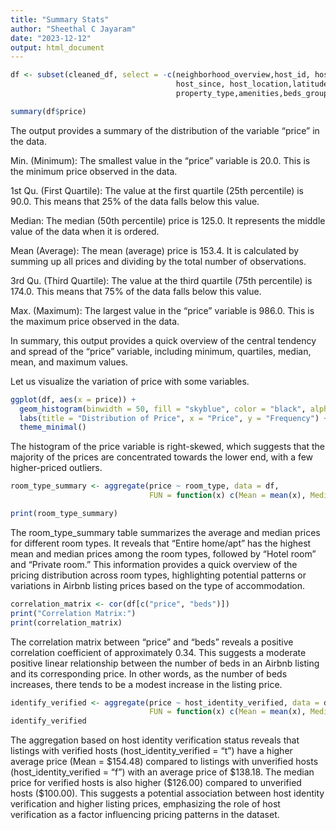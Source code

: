 ---
title: "Summary Stats"
author: "Sheethal C Jayaram"
date: "2023-12-12"
output: html_document
---

```{r}

df <- subset(cleaned_df, select = -c(neighborhood_overview,host_id, host_name, 
                                     host_since, host_location,latitude,longitude,
                                     property_type,amenities,beds_grouped))

```



```{r}

summary(df$price)

```

The output provides a summary of the distribution of the variable "price" in the data. 

Min. (Minimum): The smallest value in the "price" variable is 20.0. This is the minimum price observed in the data.

1st Qu. (First Quartile): The value at the first quartile (25th percentile) is 90.0. This means that 25% of the data falls below this value.

Median: The median (50th percentile) price is 125.0. It represents the middle value of the data when it is ordered.

Mean (Average): The mean (average) price is 153.4. It is calculated by summing up all prices and dividing by the total number of observations.

3rd Qu. (Third Quartile): The value at the third quartile (75th percentile) is 174.0. This means that 75% of the data falls below this value.

Max. (Maximum): The largest value in the "price" variable is 986.0. This is the maximum price observed in the data.

In summary, this output provides a quick overview of the central tendency and spread of the "price" variable, including minimum, quartiles, median, mean, and maximum values.



Let us visualize the variation of price with some variables. 

```{r}

ggplot(df, aes(x = price)) +
  geom_histogram(binwidth = 50, fill = "skyblue", color = "black", alpha = 0.7) +
  labs(title = "Distribution of Price", x = "Price", y = "Frequency") +
  theme_minimal()


```



The histogram of the price variable is right-skewed, which suggests that the majority of the prices are concentrated towards the lower end, with a few higher-priced outliers.  


```{r}

room_type_summary <- aggregate(price ~ room_type, data = df, 
                               FUN = function(x) c(Mean = mean(x), Median = median(x)))

print(room_type_summary)


```

The room_type_summary table summarizes the average and median prices for different room types. It reveals that "Entire home/apt" has the highest mean and median prices among the room types, followed by "Hotel room" and "Private room." This information provides a quick overview of the pricing distribution across room types, highlighting potential patterns or variations in Airbnb listing prices based on the type of accommodation.


```{r}

correlation_matrix <- cor(df[c("price", "beds")])
print("Correlation Matrix:")
print(correlation_matrix)

```


The correlation matrix between "price" and "beds" reveals a positive correlation coefficient of approximately 0.34. This suggests a moderate positive linear relationship between the number of beds in an Airbnb listing and its corresponding price. In other words, as the number of beds increases, there tends to be a modest increase in the listing price. 


```{r}

identify_verified <- aggregate(price ~ host_identity_verified, data = df, 
                               FUN = function(x) c(Mean = mean(x), Median = median(x)))
identify_verified

```
The aggregation based on host identity verification status reveals that listings with verified hosts (host_identity_verified = "t") have a higher average price (Mean = $154.48) compared to listings with unverified hosts (host_identity_verified = "f") with an average price of $138.18. The median price for verified hosts is also higher ($126.00) compared to unverified hosts ($100.00). This suggests a potential association between host identity verification and higher listing prices, emphasizing the role of host verification as a factor influencing pricing patterns in the dataset.
